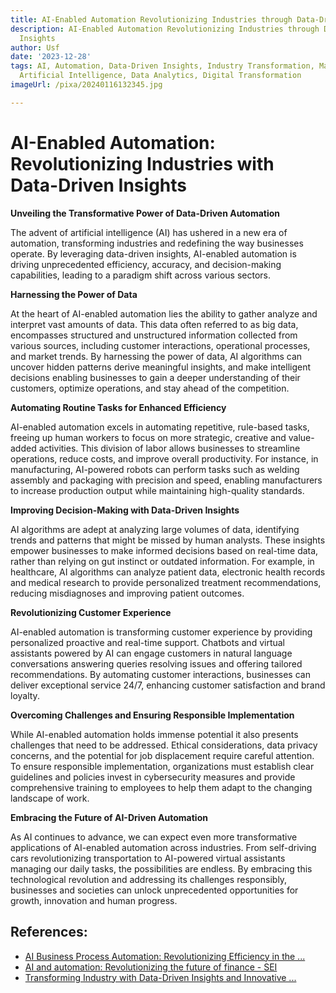 ```yaml
---
title: AI-Enabled Automation Revolutionizing Industries through Data-Driven Insights
description: AI-Enabled Automation Revolutionizing Industries through Data-Driven
  Insights
author: Usf
date: '2023-12-28'
tags: AI, Automation, Data-Driven Insights, Industry Transformation, Machine Learning,
  Artificial Intelligence, Data Analytics, Digital Transformation
imageUrl: /pixa/20240116132345.jpg

---
```

# AI-Enabled  Automation: Revolutionizing Industries  with Data-Driven Insights

**Unveiling the Transformative Power of Data-Driven Automation**

The advent of artificial intelligence (AI) has ushered in a new  era of automation, transforming  industries and  redefining the way businesses operate. By leveraging data-driven insights, AI-enabled automation is driving unprecedented  efficiency, accuracy, and decision-making  capabilities, leading to a paradigm shift across various sectors.

**Harnessing the Power of  Data**

At the heart of AI-enabled automation lies the  ability  to gather analyze and interpret vast  amounts of data. This data often referred to as big data, encompasses structured and unstructured information collected from various sources, including customer interactions, operational processes, and market trends.  By harnessing the power of data, AI algorithms  can  uncover hidden patterns derive meaningful insights,  and make intelligent decisions enabling  businesses to gain a deeper understanding of their customers, optimize operations, and stay ahead of the competition.

**Automating Routine Tasks for Enhanced Efficiency**

AI-enabled automation excels in automating repetitive, rule-based tasks, freeing up human workers to focus on  more strategic, creative and value-added activities. This division of labor allows businesses to streamline operations, reduce  costs, and improve overall productivity. For instance, in  manufacturing, AI-powered robots can perform tasks such as welding assembly and packaging with precision and speed, enabling manufacturers to increase production  output while maintaining high-quality standards.

**Improving Decision-Making with Data-Driven  Insights**

AI algorithms are adept at analyzing large volumes of data, identifying trends and patterns that might be missed by human analysts. These insights  empower businesses to make informed decisions based on real-time data, rather than relying on gut instinct  or outdated information. For example, in healthcare, AI algorithms can analyze patient data, electronic health records and medical research to provide personalized treatment recommendations, reducing  misdiagnoses and improving patient  outcomes.

**Revolutionizing Customer Experience**

AI-enabled automation is  transforming customer experience by providing personalized proactive and  real-time support. Chatbots and virtual assistants powered by  AI can engage customers in natural language conversations answering queries resolving  issues and  offering  tailored  recommendations. By automating customer interactions, businesses can deliver exceptional service 24/7, enhancing customer satisfaction and brand loyalty.

**Overcoming Challenges and Ensuring Responsible  Implementation**

While AI-enabled automation holds immense potential  it  also  presents challenges that need to be addressed. Ethical considerations, data privacy concerns, and  the potential for job displacement require careful attention. To ensure  responsible implementation, organizations must establish clear guidelines and policies invest in  cybersecurity measures and provide comprehensive training to employees to help them adapt to the changing landscape of work.

**Embracing  the Future of AI-Driven Automation**

As AI continues to advance, we can expect even more transformative applications of AI-enabled automation  across industries. From self-driving cars revolutionizing transportation  to AI-powered virtual assistants  managing our daily tasks, the possibilities are endless. By embracing this technological  revolution and addressing its challenges responsibly, businesses and societies can unlock unprecedented opportunities for growth, innovation and human  progress.

## References:
- [AI Business Process Automation: Revolutionizing Efficiency in the ...](https://www.elementum.com/blog/ai-business-process-automation/)
- [AI and automation: Revolutionizing the future of finance - SEI](https://www.seic.com/insights/ai-and-automation-revolutionizing-future-finance)
- [Transforming Industry with Data-Driven Insights and Innovative ...](https://www.linkedin.com/pulse/transforming-industry-data-driven-insights-innovative-technologies-vymyc)
